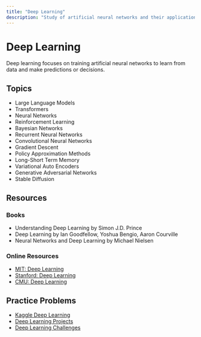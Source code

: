 ```yaml
---
title: "Deep Learning"
description: "Study of artificial neural networks and their applications in machine learning"
---
```


# Deep Learning

Deep learning focuses on training artificial neural networks to learn from data and make predictions or decisions.

## Topics

- Large Language Models
- Transformers
- Neural Networks
- Reinforcement Learning
- Bayesian Networks
- Recurrent Neural Networks
- Convolutional Neural Networks
- Gradient Descent
- Policy Approximation Methods
- Long-Short Term Memory
- Variational Auto Encoders
- Generative Adversarial Networks
- Stable Diffusion

## Resources

### Books

- Understanding Deep Learning by Simon J.D. Prince
- Deep Learning by Ian Goodfellow, Yoshua Bengio, Aaron Courville
- Neural Networks and Deep Learning by Michael Nielsen

### Online Resources

- [MIT: Deep Learning](https://ocw.mit.edu/courses/electrical-engineering-and-computer-science/6-s897-machine-learning-for-healthcare-spring-2019/)
- [Stanford: Deep Learning](https://www.coursera.org/learn/deep-learning)
- [CMU: Deep Learning](https://deeplearning.cs.cmu.edu/)

## Practice Problems

- [Kaggle Deep Learning](https://www.kaggle.com/competitions?category=deep-learning)
- [Deep Learning Projects](https://paperswithcode.com/area/deep-learning)
- [Deep Learning Challenges](https://www.tensorflow.org/tutorials) 